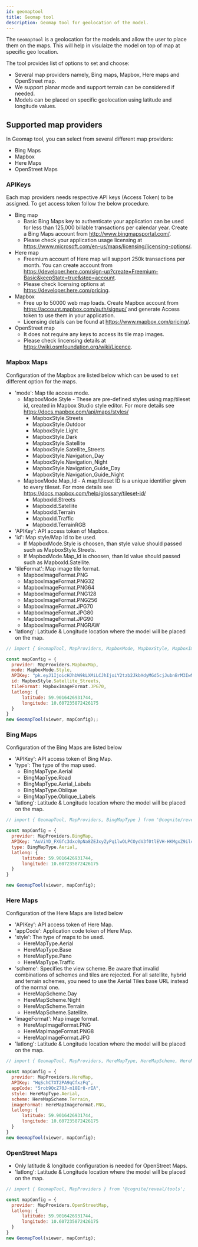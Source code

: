 ```yaml
---
id: geomaptool
title: Geomap tool
description: Geomap tool for geolocation of the model.
---
```



The `GeomapTool` is a geolocation for the models and allow the user to place them on the maps. This will help in visulaize the model
on top of map at specific geo location.

The tool provides list of options to set and choose:
- Several map providers namely, Bing maps, Mapbox, Here maps and OpenStreet map.
- We support planar mode and support terrain can be considered if needed.
- Models can be placed on specific geolocation using latitude and longitude values.

<DemoWrapper name="Cognite3DViewerDemo" />

## Supported map providers

In Geomap tool, you can select from several different map providers:
- Bing Maps
- Mapbox
- Here Maps
- OpenStreet Maps

### APIKeys
Each map providers needs respective API keys (Access Token) to be assigned. To get access token follow the below procedure.
- Bing map
  - Basic Bing Maps key to authenticate your application can be used for less than 125,000 billable transactions per calendar year.
  Create a Bing Maps account from http://www.bingmapsportal.com/.
  - Please check your application usage licensing at https://www.microsoft.com/en-us/maps/licensing/licensing-options/.
- Here map
  - Freemium account of Here map will support 250k transactions per month. You can create account from https://developer.here.com/sign-up?create=Freemium-Basic&keepState=true&step=account.
  - Please check licensing options at https://developer.here.com/pricing.
- Mapbox
  - Free up to 50000 web map loads. Create Mapbox account from https://account.mapbox.com/auth/signup/ and generate Access token to use them in your application.
  - Licensing details can be found at https://www.mapbox.com/pricing/.
- OpenStreet map
  - It does not require any keys to access its tile map images.
  - Please check lincensing details at https://wiki.osmfoundation.org/wiki/Licence.

### Mapbox Maps
Configuration of the Mapbox are listed below which can be used to set different option for the maps.
- 'mode': Map tile access mode.
  - MapboxMode.Style - These are pre-defined styles using map/tileset id, created in Mapbox Studio style editor. For more details see https://docs.mapbox.com/api/maps/styles/
    - MapboxStyle.Streets
    - MapboxStyle.Outdoor
    - MapboxStyle.Light
    - MapboxStyle.Dark
    - MapboxStyle.Satellite
    - MapboxStyle.Satellite_Streets
    - MapboxStyle.Navigation_Day
    - MapboxStyle.Navigation_Night
    - MapboxStyle.Navigation_Guide_Day
    - MapboxStyle.Navigation_Guide_Night
  - MapboxMode.Map_Id - A map/tileset ID is a unique identifier given to every tileset. For more details see https://docs.mapbox.com/help/glossary/tileset-id/
    - MapboxId.Streets
    - MapboxId.Satellite
    - MapboxId.Terrain
    - MapboxId.Traffic
    - MapboxId.TerrainRGB
- 'APIKey': API access token of Mapbox.
- 'id': Map style/Map Id to be used.
  - If MapboxMode.Style is choosen, than style value should passed such as MapboxStyle.Streets.
  - If MapboxMode.Map_Id is choosen, than Id value should passed such as MapboxId.Satellite.
- 'tileFormat': Map image tile format.
  - MapboxImageFormat.PNG
  - MapboxImageFormat.PNG32
  - MapboxImageFormat.PNG64
  - MapboxImageFormat.PNG128
  - MapboxImageFormat.PNG256
  - MapboxImageFormat.JPG70
  - MapboxImageFormat.JPG80
  - MapboxImageFormat.JPG90
  - MapboxImageFormat.PNGRAW
- 'latlong': Latitude & Longitude location where the model will be placed on the map.

```jsx runnable
// import { GeomapTool, MapProviders, MapboxMode, MapboxStyle, MapboxImageFormat } from '@cognite/reveal/tools';

const mapConfig = {
  provider: MapProviders.MapboxMap,
  mode: MapboxMode.Style,
  APIKey: "pk.eyJ1IjoicHJhbW9kLXMiLCJhIjoiY2tzb2JkbXdyMGd5cjJubnBrM3IwMTd0OCJ9.jA9US2D2FRXUlldhE8bZgA",
  id: MapboxStyle.Satellite_Streets,
  tileFormat: MapboxImageFormat.JPG70,
  latlong: {
      latitude: 59.9016426931744,
      longitude: 10.607235872426175
  }
}
new GeomapTool(viewer, mapConfig);;
```
### Bing Maps
Configuration of the Bing Maps are listed below
- 'APIKey': API access token of Bing Map.
- 'type': The type of the map used.
  - BingMapType.Aerial
  - BingMapType.Road
  - BingMapType.Aerial_Labels
  - BingMapType.Oblique
  - BingMapType.Oblique_Labels
- 'latlong': Latitude & Longitude location where the model will be placed on the map.

```jsx runnable
// import { GeomapTool, MapProviders, BingMapType } from '@cognite/reveal/tools';

const mapConfig = {
  provider: MapProviders.BingMap,
  APIKey: "AuViYD_FXGfc3dxc0pNa8ZEJxyZyPq1lwOLPCOydV3f0tlEVH-HKMgxZ9ilcRj-T",
  type: BingMapType.Aerial,
  latlong: {
      latitude: 59.9016426931744,
      longitude: 10.607235872426175
  }
}

new GeomapTool(viewer, mapConfig);
```

### Here Maps
Configuration of the Here Maps are listed below
- 'APIKey': API access token of Here Map.
- 'appCode': Application code token of Here Map.
- 'style': The type of maps to be used.
  - HereMapType.Aerial
  - HereMapType.Base
  - HereMapType.Pano
  - HereMapType.Traffic
- 'scheme': Specifies the view scheme. Be aware that invalid combinations of schemes and tiles are rejected. For all satellite,
 hybrid and terrain schemes, you need to use the Aerial Tiles base URL instead of the normal one.
  - HereMapScheme.Day
  - HereMapScheme.Night
  - HereMapScheme.Terrain
  - HereMapScheme.Satellite.
- 'imageFormat': Map image format.
  - HereMapImageFormat.PNG
  - HereMapImageFormat.PNG8
  - HereMapImageFormat.JPG
- 'latlong': Latitude & Longitude location where the model will be placed on the map.

```jsx runnable
// import { GeomapTool, MapProviders, HereMapType, HereMapScheme, HereMapImageFormat } from '@cognite/reveal/tools';

const mapConfig = {
  provider: MapProviders.HereMap,
  APIKey: "HqSchC7XT2PA9qCfxzFq",
  appCode: "5rob9QcZ70J-m18Er8-rIA",
  style: HereMapType.Aerial,
  scheme: HereMapScheme.Terrain,
  imageFormat: HereMapImageFormat.PNG,
  latlong: {
      latitude: 59.9016426931744,
      longitude: 10.607235872426175
  }
}
new GeomapTool(viewer, mapConfig);
```
### OpenStreet Maps
- Only latitude & longitude configuration is needed for OpenStreet Maps.
- 'latlong': Latitude & Longitude location where the model will be placed on the map.

```jsx runnable
// import { GeomapTool, MapProviders } from '@cognite/reveal/tools';

const mapConfig = {
  provider: MapProviders.OpenStreetMap,
  latlong: {
      latitude: 59.9016426931744,
      longitude: 10.607235872426175
  }
}
new GeomapTool(viewer, mapConfig);
```
